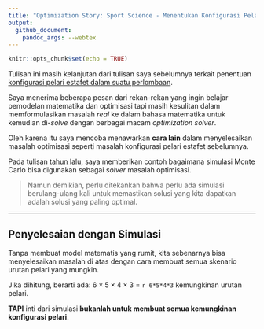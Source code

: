 ```yaml
---
title: "Optimization Story: Sport Science - Menentukan Konfigurasi Pelari Estafet dengan Simulasi Monte Carlo"
output: 
  github_document:
    pandoc_args: --webtex
---
```


```r
knitr::opts_chunk$set(echo = TRUE)
```

Tulisan ini masih kelanjutan dari tulisan saya sebelumnya terkait penentuan [konfigurasi pelari estafet dalam suatu perlombaan](https://ikanx101.com/blog/bin-estafet/). 

Saya menerima beberapa pesan dari rekan-rekan yang ingin belajar pemodelan matematika dan optimisasi tapi masih kesulitan dalam memformulasikan masalah _real_ ke dalam bahasa matematika untuk kemudian di-_solve_ dengan berbagai macam _optimization solver_. 

Oleh karena itu saya mencoba menawarkan __cara lain__ dalam menyelesaikan masalah optimisasi seperti masalah konfigurasi pelari estafet sebelumnya.

Pada tulisan [tahun lalu](https://ikanx101.com/blog/linear-r/), saya memberikan contoh bagaimana simulasi Monte Carlo bisa digunakan sebagai _solver_ masalah optimisasi.

> Namun demikian, perlu ditekankan bahwa perlu ada simulasi berulang-ulang kali untuk memastikan solusi yang kita dapatkan adalah solusi yang paling optimal.

---

## Penyelesaian dengan Simulasi

Tanpa membuat model matematis yang rumit, kita sebenarnya bisa menyelesaikan masalah di atas dengan cara membuat semua skenario urutan pelari yang mungkin.

Jika dihitung, berarti ada: $6 \times 5 \times 4 \times 3$ = `r 6*5*4*3` kemungkinan urutan pelari.

__TAPI__ inti dari simulasi __bukanlah untuk membuat semua kemungkinan konfigurasi pelari__. 

